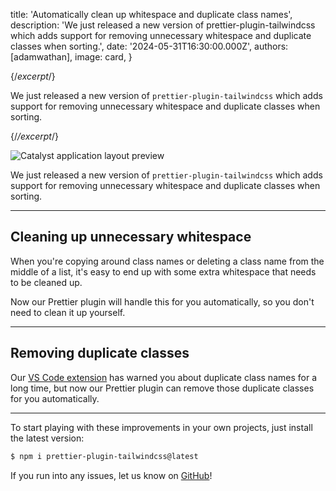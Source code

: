
  title: 'Automatically clean up whitespace and duplicate class names',
  description: 'We just released a new version of prettier-plugin-tailwindcss which adds support for removing unnecessary whitespace and duplicate classes when sorting.',
  date: '2024-05-31T16:30:00.000Z',
  authors: [adamwathan],
  image: card,
}

{/*excerpt*/}

We just released a new version of `prettier-plugin-tailwindcss` which adds support for removing unnecessary whitespace and duplicate classes when sorting.

{/*/excerpt*/}

![Catalyst application layout preview](./card.jpg)

We just released a new version of `prettier-plugin-tailwindcss` which adds support for removing unnecessary whitespace and duplicate classes when sorting.

---

## Cleaning up unnecessary whitespace

When you're copying around class names or deleting a class name from the middle of a list, it's easy to end up with some extra whitespace that needs to be cleaned up.

Now our Prettier plugin will handle this for you automatically, so you don't need to clean it up yourself.

<WhitespaceDemo />

---

## Removing duplicate classes

Our [VS Code extension](https://tailwindcss.com/docs/editor-setup#intelli-sense-for-vs-code) has warned you about duplicate class names for a long time, but now our Prettier plugin can remove those duplicate classes for you automatically.

<DuplicationDemo />

---

To start playing with these improvements in your own projects, just install the latest version:

```sh
$ npm i prettier-plugin-tailwindcss@latest
```

If you run into any issues, let us know on [GitHub](https://github.com/tailwindlabs/prettier-plugin-tailwindcss/)!